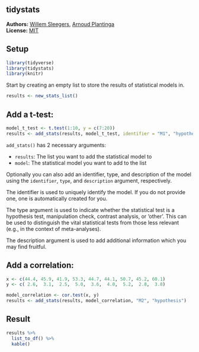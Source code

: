 <!-- README.md is generated from README.Rmd. Please edit that file -->

tidystats
---------------

**Authors:** [Willem Sleegers](http://willemsleegers.com/), [Arnoud Plantinga](http://www.arnoudplantinga.nl/)<br/>
**License:** [MIT](https://opensource.org/licenses/MIT)

## Setup

```r
library(tidyverse)
library(tidystats)
library(knitr)
```

Start by creating an empty list to store the results of statistical models in.

```r
results <- new_stats_list()
```

## Add a t-test:

```r
model_t_test <- t.test(1:10, y = c(7:20))
results <- add_stats(results, model_t_test, identifier = "M1", "hypothesis")
```

`add_stats()` has 2 necessary arguments:

- `results`: The list you want to add the statistical model to
- `model`: The statistical model you want to add to the list

Optionally you can also add an identifier, type, and description of the model using the `identifier`, `type`, and `description` argument, respectively. 

The identifier is used to uniquely identify the model. If you do not provide one, one is automatically created for you. 

The type argument is used to indicate whether the statistical test is a hypothesis test, manipulation check, contrast analysis, or 'other'. This can be used to distinguish the vital statistical tests from those less relevant (e.g., in the context of meta-analyses).

The description argument is used to add additional information which you may find fruitful.

## Add a correlation:

```r
x <- c(44.4, 45.9, 41.9, 53.3, 44.7, 44.1, 50.7, 45.2, 60.1)
y <- c( 2.6,  3.1,  2.5,  5.0,  3.6,  4.0,  5.2,  2.8,  3.8)

model_correlation <- cor.test(x, y)
results <- add_stats(results, model_correlation, "M2", "hypothesis")
```

## Result

```r
results %>%
  list_to_df() %>%
  kable()
```
